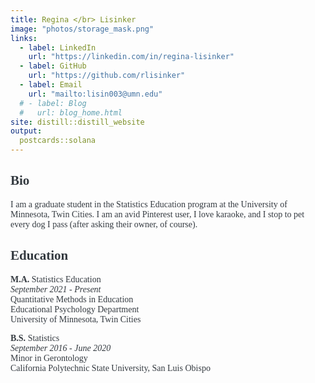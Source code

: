 ```yaml
---
title: Regina </br> Lisinker  
image: "photos/storage_mask.png"
links:
  - label: LinkedIn
    url: "https://linkedin.com/in/regina-lisinker"
  - label: GitHub
    url: "https://github.com/rlisinker"
  - label: Email
    url: "mailto:lisin003@umn.edu"
  # - label: Blog
  #   url: blog_home.html
site: distill::distill_website
output:
  postcards::solana
---
```


<!-- pink color is #f5e9dd -->
<!-- greyish is #343a40 -->
<!-- purplish blue #7A82AB -->
<!-- pale green #D3E2B1 -->
  <!-- even paler #DEE9C3 -->
  <!-- and even paler #E6EED2 -->
<!-- avocado #99B030 -->
  <!-- paler #CBDC7F -->
  <!-- even paler #DEE9AF -->
  <!-- palest #EBF2CF -->

```{=html}


<style type="text/css">
  body {
    font-family: 'Roboto Mono', serif; color: #343a40;
  }
  
  .btn:hover {
    background-color: #7A82AB;
    color: #f5e9dd;
    border-color: #7A82AB;
  }

  .btn:focus {
    box-shadow: none !important;
    outline: none !important;
  }

  a:focus {
    <!-- box-shadow-color:  #7A82AB; -->
    <!-- outline-color: #7A82AB; -->
    box-shadow: none !important;
    outline: none !important;
    background-color:  #7A82AB;
    padding-top: 9px;
    padding-bottom: 6px;
    border-color:#7A82AB;
  }

  .btn:active {
    outline: none:
    background-color: #343a40;
    color: #f5e9dd;
    border-color: #343a40;
  }
  

</style>
```


## Bio
I am a graduate student in the Statistics Education program at the University of Minnesota, Twin Cities.
I am an avid Pinterest user, I love karaoke, and I stop to pet every dog I pass (after asking their owner, of course). 

## Education
**M.A.** Statistics Education   
*September 2021 - Present*   
Quantitative Methods in Education    
Educational Psychology Department   
University of Minnesota, Twin Cities    


**B.S.** Statistics    
*September 2016 - June 2020*    
Minor in Gerontology   
California Polytechnic State University, San Luis Obispo   



